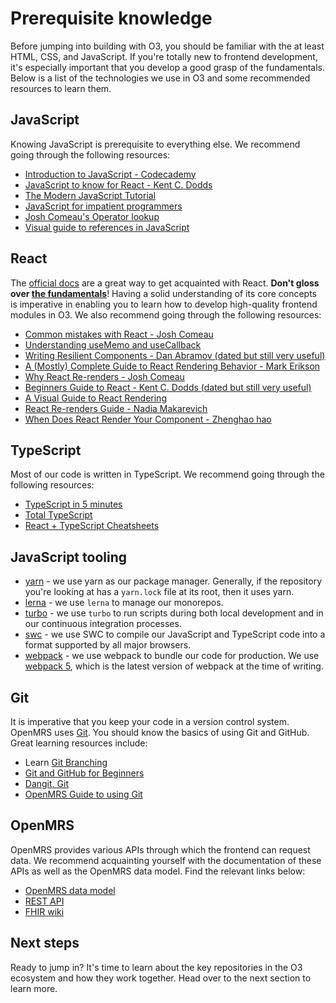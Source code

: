 # Prerequisite knowledge

Before jumping into building with O3, you should be familiar with the at least HTML, CSS, and JavaScript. If you're totally new to frontend development, it's especially important that you develop a good grasp of the fundamentals. Below is a list of the technologies we use in O3 and some recommended resources to learn them.

## JavaScript

Knowing JavaScript is prerequisite to everything else. We recommend going through the following resources:

- [Introduction to JavaScript - Codecademy](https://www.codecademy.com/learn/introduction-to-javascript)
- [JavaScript to know for React - Kent C. Dodds](https://kentcdodds.com/blog/javascript-to-know-for-react)
- [The Modern JavaScript Tutorial](https://javascript.info/)
- [JavaScript for impatient programmers](https://exploringjs.com/impatient-js/toc.html)
- [Josh Comeau's Operator lookup](https://www.joshwcomeau.com/operator-lookup/)
- [Visual guide to references in JavaScript](https://daveceddia.com/javascript-references/)

## React

The [official docs](https://react.dev/) are a great way to get acquainted with React. **Don't gloss over [the fundamentals](https://react.dev/learn/thinking-in-react)**! Having a solid understanding of its core concepts is imperative in enabling you to learn how to develop high-quality frontend modules in O3. We also recommend going through the following resources:

- [Common mistakes with React - Josh Comeau](https://www.joshwcomeau.com/react/common-beginner-mistakes/)
- [Understanding useMemo and useCallback](https://www.joshwcomeau.com/react/usememo-and-usecallback/)
- [Writing Resilient Components - Dan Abramov (dated but still very useful)](https://overreacted.io/writing-resilient-components/)
- [A (Mostly) Complete Guide to React Rendering Behavior - Mark Erikson](https://blog.isquaredsoftware.com/2020/05/blogged-answers-a-mostly-complete-guide-to-react-rendering-behavior/)
- [Why React Re-renders - Josh Comeau](https://www.joshwcomeau.com/react/why-react-re-renders/)
- [Beginners Guide to React - Kent C. Dodds (dated but still very useful)](https://egghead.io/courses/the-beginner-s-guide-to-react)
- [A Visual Guide to React Rendering](https://alexsidorenko.com/blog/react-render-cheat-sheet/)
- [React Re-renders Guide - Nadia Makarevich](https://www.developerway.com/posts/react-re-renders-guide)
- [When Does React Render Your Component - Zhenghao hao](https://www.zhenghao.io/posts/react-rerender)

## TypeScript

Most of our code is written in TypeScript. We recommend going through the following resources:

- [TypeScript in 5 minutes](https://www.typescriptlang.org/docs/handbook/typescript-in-5-minutes.html)
- [Total TypeScript](https://www.totaltypescript.com/tutorials)
- [React + TypeScript Cheatsheets](https://github.com/typescript-cheatsheets/react)

## JavaScript tooling

- [yarn](https://yarnpkg.com/) - we use yarn as our package manager. Generally, if the repository you're looking at has a `yarn.lock` file at its root, then it uses yarn.
- [lerna](https://lerna.js.org/) - we use `lerna` to manage our monorepos.
- [turbo](https://turbo.build/repo) - we use `turbo` to run scripts during both local development and in our continuous integration processes.
- [swc](https://swc.rs/) - we use SWC to compile our JavaScript and TypeScript code into a format supported by all major browsers.
- [webpack](https://webpack.js.org) - we use webpack to bundle our code for production. We use [webpack 5](https://webpack.js.org/blog/2020-10-10-webpack-5-release/), which is the latest version of webpack at the time of writing.

## Git

It is imperative that you keep your code in a version control system. OpenMRS uses [Git](https://git-scm.com/). You should know the basics of using Git and GitHub. Great learning resources include:

- Learn [Git Branching](https://learngitbranching.js.org/)
- [Git and GitHub for Beginners](https://www.youtube.com/watch?v=RGOj5yH7evk)
- [Dangit, Git](https://dangitgit.com/en)
- [OpenMRS Guide to using Git](https://wiki.openmrs.org/display/docs/Using+Git)

## OpenMRS

OpenMRS provides various APIs through which the frontend can request data. We recommend acquainting yourself with the documentation of these APIs as well as the OpenMRS data model. Find the relevant links below:

- [OpenMRS data model](http://devmanual.openmrs.org/en/Technology/dataModel.html)
- [REST API](https://rest.openmrs.org/)
- [FHIR wiki](https://om.rs/fhir)

## Next steps

Ready to jump in? It's time to learn about the key repositories in the O3 ecosystem and how they work together. Head over to the next section to learn more.